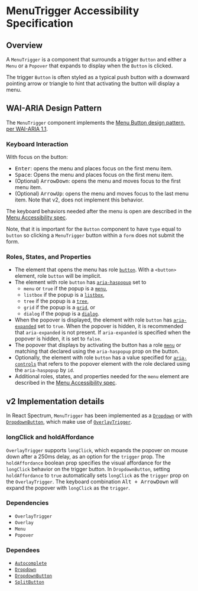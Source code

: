 <!-- Copyright 2020 Adobe. All rights reserved.
This file is licensed to you under the Apache License, Version 2.0 (the "License");
you may not use this file except in compliance with the License. You may obtain a copy
of the License at http://www.apache.org/licenses/LICENSE-2.0
Unless required by applicable law or agreed to in writing, software distributed under
the License is distributed on an "AS IS" BASIS, WITHOUT WARRANTIES OR REPRESENTATIONS
OF ANY KIND, either express or implied. See the License for the specific language
governing permissions and limitations under the License. -->

# MenuTrigger Accessibility Specification

## Overview

A `MenuTrigger` is a component that surrounds a trigger `Button` and either a `Menu` or a `Popover` that expands to display when the `Button` is clicked.

The trigger `Button` is often styled as a typical push button with a downward pointing arrow or triangle to hint that activating the button will display a menu.

## WAI-ARIA Design Pattern

The `MenuTrigger` component implements the [Menu Button design pattern, per WAI-ARIA 1.1](https://www.w3.org/TR/wai-aria-practices-1.1/#menubutton).

### Keyboard Interaction

With focus on the button:
 - <kbd>Enter</kbd>: opens the menu and places focus on the first menu item.
 - <kbd>Space</kbd>: Opens the menu and places focus on the first menu item.
 - (Optional) <kbd>ArrowDown</kbd>: opens the menu and moves focus to the first menu item.
 - (Optional) <kbd>ArrowUp</kbd>: opens the menu and moves focus to the last menu item. Note that v2, does not implement this behavior.

The keyboard behaviors needed after the menu is open are described in the [Menu Accessibility spec](Menu.mdx).

Note, that it is important for the `Button` component to have `type` equal to `button` so clicking a `MenuTrigger` button within a `form` does not submit the form.

### Roles, States, and Properties

- The element that opens the menu has role [`button`](https://www.w3.org/TR/wai-aria-1.1/#button). With a `<button>` element, role `button` will be implicit.
- The element with role `button` has [`aria-haspopup`](https://www.w3.org/TR/wai-aria-1.1/#aria-haspopup) set to
  - `menu` or `true` if the popup is a [`menu`](https://www.w3.org/TR/wai-aria-1.1/#menu),
  - `listbox` if the popup is a [`listbox`](https://www.w3.org/TR/wai-aria-1.1/#listbox),
  - `tree` if the popup is a [`tree`](https://www.w3.org/TR/wai-aria-1.1/#tree),
  - `grid` if the popup is a [`grid`](https://www.w3.org/TR/wai-aria-1.1/#grid), or
  - `dialog` if the popup is a [`dialog`](https://www.w3.org/TR/wai-aria-1.1/#dialog).
- When the popover is displayed, the element with role `button` has [`aria-expanded`](https://www.w3.org/TR/wai-aria-1.1/#aria-expanded) set to `true`. When the popover is hidden, it is recommended that `aria-expanded` is not present. If `aria-expanded` is specified when the popover is hidden, it is set to `false`.
- The popover that displays by activating the button has a role [`menu`](https://www.w3.org/TR/wai-aria-1.1/#menu) or matching that declared using the `aria-haspopup` prop on the button.
- Optionally, the element with role `button` has a value specified for [`aria-controls`](https://www.w3.org/TR/wai-aria-1.1/#aria-controls) that refers to the popover element with the role declared using the `aria-haspopup` by `id`.
- Additional roles, states, and properties needed for the `menu` element are described in the [Menu Accessibility spec](Menu.mdx).

## v2 Implementation details

In React Spectrum, `MenuTrigger` has been implemented as a [`Dropdown`](https://react-spectrum.corp.adobe.com/components/Dropdown) or with [`DropdownButton`](https://react-spectrum.corp.adobe.com/components/DropdownButton), which make use of [`OverlayTrigger`](https://react-spectrum.corp.adobe.com/components/OverlayTrigger).

### longClick and holdAffordance

`OverlayTrigger` supports `longClick`, which expands the popover on mouse down after a 250ms delay, as an option for the `trigger` prop.
The `holdAffordance` boolean prop specifies the visual affordance for the `longClick` behavior on the trigger button.
In `DropdownButton`, setting `holdAffordance` to `true` automatically sets `longClick` as the `trigger` prop on the `OverlayTrigger`.
The keyboard combination <kbd>Alt + ArrowDown</kbd> will expand the popover with `longClick` as the `trigger`.

### Dependencies
- `OverlayTrigger`
- `Overlay`
- `Menu`
- `Popover`

### Dependees
- [`Autocomplete`](https://react-spectrum.corp.adobe.com/components/Autocomplete)
- [`Dropdown`](https://react-spectrum.corp.adobe.com/components/Dropdown)
- [`DropdownButton`](https://react-spectrum.corp.adobe.com/components/DropdownButton)
- [`SplitButton`](https://react-spectrum.corp.adobe.com/components/SplitButton)